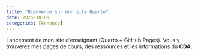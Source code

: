 ```yaml
---
title: "Bienvenue sur mon site Quarto"
date: 2025-10-09
categories: [Annonce]
---
```


Lancement de mon site d'enseignant (Quarto + GitHub Pages). 
Vous y trouverez mes pages de cours, des ressources et les informations du **CDA**.

